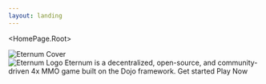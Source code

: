 ```yaml
---
layout: landing
---
```



<HomePage.Root>
  <div className="absolute inset-0 -z-10">
    <img 
      src="/03.png"
      alt="Eternum Cover"
      className="w-full h-full object-cover"
    />
  </div>

  <img src="/eternum_words_logo.svg" alt="Eternum Logo" />
  <HomePage.Description>
    Eternum is a decentralized, open-source, and community-driven 4x MMO game built on the Dojo framework.
  </HomePage.Description>
  <HomePage.Buttons>
    <HomePage.Button href="/overview" variant="primary">
      Get started
    </HomePage.Button>
    <HomePage.Button href="https://eternum.realms.world" variant="outline">
      Play Now
    </HomePage.Button>
  </HomePage.Buttons>
</HomePage.Root>
